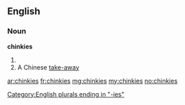 ==English==

===Noun===
'''chinkies'''

# {{plural of|[[chinky]]}}
# A Chinese [[take-away]]

[[Category:English plurals ending in "-ies"]]

[[ar:chinkies]]
[[fr:chinkies]]
[[mg:chinkies]]
[[my:chinkies]]
[[no:chinkies]]